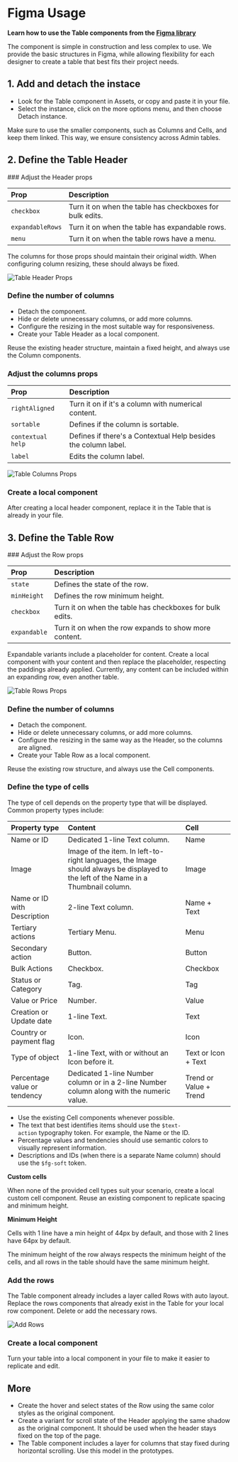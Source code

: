 # Figma Usage

**Learn how to use the Table components from the [Figma library](https://www.figma.com/file/PWGSQ26U55u8E34JWn9ZYE/%5BDO-NOT-USE%5D-Shoreline-%E2%80%93-Components?type=design&t=m2KFHrOvep58vRjm-6)**

The component is simple in construction and less complex to use. We provide the basic structures in Figma, while allowing flexibility for each designer to create a table that best fits their project needs.

## 1. Add and detach the instace
- Look for the Table component in Assets, or copy and paste it in your file.
- Select the instance, click on the more options menu, and then choose Detach instance.

 
<Callout type="warning" emoji="💡">
  Make sure to use the smaller components, such as Columns and Cells, and keep them linked. This way, we ensure consistency across Admin tables.
</Callout>

## 2. Define the Table Header

 
<Steps>
### Adjust the Header props

| Prop        | Description |
| :------------ | :--------- |
| `checkbox`       |    Turn it on when the table has checkboxes for bulk edits. |
| `expandableRows` |   Turn it on when the table has expandable rows.            |
| `menu`           |   Turn it on when the table rows have a menu.               |

<Callout type="warning" emoji="💡">
  The columns for those props should maintain their original width. When configuring column resizing, these should always be fixed.
</Callout>

![Table Header Props](public/assets/table-figma-header.webp)
 
### Define the number of columns
 
- Detach the component.
- Hide or delete unnecessary columns, or add more columns.
- Configure the resizing in the most suitable way for responsiveness.
- Create your Table Header as a local component.

<Callout type="warning" emoji="💡">
  Reuse the existing header structure, maintain a fixed height, and always use the Column components.
</Callout>

### Adjust the columns props

| Prop        | Description |
| :------------ | :--------- |
| `rightAligned`       |    Turn it on if it's a column with numerical content. |
| `sortable` |   Defines if the column is sortable.            |
| `contextual help`           |   Defines if there's a Contextual Help besides the column label.               |
| `label` |   Edits the column label.            |

![Table Columns Props](public/assets/table-figma-columns.webp)

### Create a local component

After creating a local header component, replace it in the Table that is already in your file.

</Steps>

## 3. Define the Table Row

<Steps>
### Adjust the Row props

| Prop        | Description |
| :------------ | :--------- |
| `state`       |    Defines the state of the row. |
| `minHeight` |   Defines the row minimum height.             |
| `checkbox`           |   Turn it on when the table has checkboxes for bulk edits.               |
| `expandable` |   Turn it on when the row expands to show more content.             |

Expandable variants include a placeholder for content. Create a local component with your content and then replace the placeholder, respecting the paddings already applied. Currently, any content can be included within an expanding row, even another table.

![Table Rows Props](public/assets/table-figma-rows.webp)

### Define the number of columns

- Detach the component.
- Hide or delete unnecessary columns, or add more columns.
- Configure the resizing in the same way as the Header, so the columns are aligned.
- Create your Table Row as a local component.

<Callout type="warning" emoji="💡">
  Reuse the existing row structure, and always use the Cell components.
</Callout>

### Define the type of cells

The type of cell depends on the property type that will be displayed. Common property types include:

| Property type | Content | Cell |
| :--- | :--- | :--- |
| Name or ID | Dedicated 1-line Text column. | Name  |
| Image | Image of the item. In left-to-right languages, the Image should always be displayed to the left of the Name in a Thumbnail column. | Image  |
| Name or ID with Description | 2-line Text column. | Name + Text |
| Tertiary actions | Tertiary Menu. | Menu |
| Secondary action | Button. | Button |
| Bulk Actions | Checkbox. | Checkbox |
| Status or Category | Tag. | Tag |
| Value or Price | Number. | Value |
| Creation or Update date | 1-line Text. | Text |
| Country or payment flag | Icon. | Icon  |
| Type of object | 1-line Text, with or without an Icon before it. | Text or Icon + Text |
| Percentage value or tendency | Dedicated 1-line Number column or in a 2-line Number column along with the numeric value. | Trend or Value + Trend |

- Use the existing Cell components whenever possible.
- The text that best identifies items should use the `$text-action` typography token. For example, the Name or the ID.
- Percentage values and tendencies should use semantic colors to visually represent information.
- Descriptions and IDs (when there is a separate Name column) should use the `$fg-soft` token.

**Custom cells**

When none of the provided cell types suit your scenario, create a local custom cell component. Reuse an existing component to replicate spacing and minimum height.

**Minimum Height**

Cells with 1 line have a min height of 44px by default, and those with 2 lines have 64px by default.

The minimum height of the row always respects the minimum height of the cells, and all rows in the table should have the same minimum height.

### Add the rows

The Table component already includes a layer called Rows with auto layout. Replace the rows components that already exist in the Table for your local row component. Delete or add the necessary rows.

![Add Rows](public/assets/table-figma-addrows.webp)

### Create a local component

Turn your table into a local component in your file to make it easier to replicate and edit.

</Steps>

## More

- Create the hover and select states of the Row using the same color styles as the original component.
- Create a variant for scroll state of the Header applying the same shadow as the original component. It should be used when the header stays fixed on the top of the page.
- The Table component includes a layer for columns that stay fixed during horizontal scrolling. Use this model in the prototypes.

